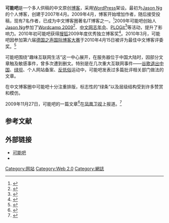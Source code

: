 {{Expand|time=2018-04-26}}{{Infobox website
| name            = 可能吧
| logo            = Kenengba_logo.png
| url             = {{url|https://kenengba.com/}}
| alexa           = 204,214（世界排名，2011年5月9日)
| commercial      = 否
| type            = [[博客|博客]]
| language        = [[简体中文|简体中文]]
| owner           = [[伍嘉贤|伍嘉贤]] (Jason Ng)
| launch_date     = {{Start date and age|2007|4|7}}
| current_status  = 不活跃
| content_license = [[版权所有|版权所有]]
}}

'''可能吧'''是一个多人供稿的中文原创[[博客|博客]]，采用[[WordPress|WordPress]]架设。最初为[[Jason_Ng|Jason Ng]]的个人博客，创建于2007年4月。2009年4月，博客开始增加作者，随后接受投稿，现有7名作者，已成为中文博客圈著名IT博客之一。<ref name="about">{{cite web | language = zh-hans | publisher = 可能吧 | title = 可能吧：关于 | url = http://www.kenengba.com/about | author =  | date =  | accessdate = 2010-03-24 | archive-date = 2020-11-02 | archive-url = https://web.archive.org/web/20201102090948/https://kenengba.com/about | dead-url = no }}</ref>2009年可能吧创始人[[Jason_Ng|Jason Ng]]参加了[[Wordcamp_2009|Wordcamp 2009]]<ref>{{cite web | language = zh-hans | title = 可能吧创始人伍嘉贤：目前处于非盈利状态 | url = http://tech.163.com/09/0822/16/5HB7UAGB00093L9L.html | work = 网易科技 | author =  | date = 2009-08-22 | access-date = 2010-03-24 | archive-date = 2020-10-29 | archive-url = https://web.archive.org/web/20201029112725/http://tech.163.com/09/0822/16/5HB7UAGB00093L9L.html | dead-url = no }}</ref>、[[中文网志年会|中文网志年会]]、[[PLOGit|PLOGit]]<ref>{{cite web | language = zh-hans | publisher = ChinaUnix | title = 关于PLOGit | url = http://news.chinaunix.net/blog/2009/1224/262830.shtml | author =  | date = 2009-12-24 | access-date = 2010-03-24 | archive-date = 2010-05-01 | archive-url = https://web.archive.org/web/20100501212405/http://news.chinaunix.net/blog/2009/1224/262830.shtml | dead-url = yes }}</ref>等活动，提升了影响力。2010年初可能吧获得[[搜狐|搜狐]]2009年度优秀独立博客奖<ref>{{cite web | language = zh-hans | publisher = 搜狐IT | title = 2009年度优秀独立博客出炉 可能吧等获奖 | url = http://it.sohu.com/20100121/n269750413.shtml | author =  | date = 2010-01-21 | access-date = 2010-03-24 | archive-date = 2018-08-21 | archive-url = https://web.archive.org/web/20180821093828/http://it.sohu.com/20100121/n269750413.shtml | dead-url = no }}</ref>。2010年3月，可能吧因参加第六届[[德国之声国际博客大赛|德国之声国际博客大赛]]于2010年4月15日被评为最佳中文博客评委奖。<ref>{{cite web |url=http://www.dw-world.de/dw/article/0,,5469941,00.html |title=德国之声博客大赛揭晓 韩寒以两票之差落选跨语种最佳博客 |work=[[德国之声|德国之声]] |date=2010-04-15 |access-date=2010-07-31 |archive-date=2011-08-16 |archive-url=https://web.archive.org/web/20110816054429/http://www.dw-world.de/dw/article/0,,5469941,00.html |dead-url=no }}</ref>

可能吧围绕“趣味互联网生活”这一中心展开，在服务器位于中国大陆时，因部分文章触及敏感事件，曾多次遭到删文。特别是在几次重大互联网事件——[[谷歌退出中国|谷歌退出中国]]、[[绿坝|绿坝]]、个人网站备案、[[反低俗|反低俗]]运动中，可能吧发表过多篇批评相关部门做法的文章。

在中文博客圈中可能吧十分注重排版，标志性的“绿条”以及层级结构受到许多赞赏和模仿。

2009年11月27日，可能吧的一篇文章<ref>{{cite web |url=http://www.kenengba.com/post/1382.html |title=网络文化观察：“春哥”是怎么来的？ |work=可能吧 |date=2009-11-27 |accessdate=2010-03-26 |archive-date=2012-05-04 |archive-url=https://web.archive.org/web/20120504032553/http://www.kenengba.com/post/1382.html |dead-url=no }}</ref>在[[凤凰卫视|凤凰卫视]]上报道。<ref>{{cite web |url=http://v.ifeng.com/society/200911/be289593-a2f2-4f44-9656-cf0b2b8c37b6.shtml |title=春哥教是怎么来的？网络恶搞演变成信仰 |work=凤凰网 |date=2009-11-27 |access-date=2010-09-23 |archive-date=2016-03-04 |archive-url=https://web.archive.org/web/20160304205351/http://v.ifeng.com/society/200911/be289593-a2f2-4f44-9656-cf0b2b8c37b6.shtml |dead-url=no }}</ref>

{{fact|因发表声援Google退出中国的文章，可能吧于2010年3月23日下午被[[GFW|GFW]]屏蔽。<ref name="about"/>，2010年5月5日，可能吧的新IP再次被[[GFW|GFW]]屏蔽并遭到[[DNS污染|DNS污染]]。可能吧使用了[[HTTPS|HTTPS]]对连接进行加密，2013年4月，加密后的网页一度可以从中国大陆正常访问。}}

==参考文献==
{{reflist}}

==外部链接==
*[https://kenengba.com/ 可能吧] {{Wayback|url=https://kenengba.com/ |date=20210222004407 }}
*{{Twitter|kenengba}}

[[Category:网站|Category:网站]]
[[Category:Web_2.0|Category:Web 2.0]]
[[Category:網誌|Category:網誌]]